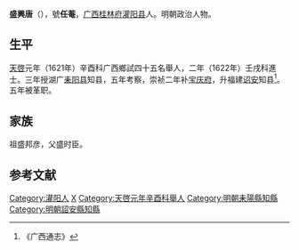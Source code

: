 '''盛興唐'''（{{bd|？||？||}}），號'''任菴'''，[[广西|广西]][[桂林府|桂林府]][[灌阳县|灌阳县]]人。明朝政治人物。

==生平==
[[天啓|天啓]]元年（1621年）辛酉科广西鄉試四十五名舉人，二年（1622年）壬戌科進士。三年授湖广[[耒阳县|耒阳县]]知县，五年考察，崇祯二年补[[宝庆府|宝庆府]]，升福建[[诏安|诏安]]知县<ref>《广西通志》</ref>。五年被革职。

== 家族 ==
祖盛邦彦，父盛时臣。

==参考文献==
{{reflist}}

{{start box}}
{{s-off}}
{{s-before|[[朱訓_(明朝)|朱訓]]}}
{{s-title|明朝詔安縣知縣|1630年－1632年}}
{{s-after|[[王政岐|王政岐]]}}
{{end box}}

{{天啓二年壬戌科殿試金榜}}

{{明朝官员小作品}}

{{Authority control}}

{{DEFAULTSORT:}}
[[Category:灌阳人|Category:灌阳人]]
[[Category:盛姓|X]]
[[Category:天啓元年辛酉科舉人|Category:天啓元年辛酉科舉人]]
[[Category:明朝耒陽縣知縣|Category:明朝耒陽縣知縣]]
[[Category:明朝詔安縣知縣|Category:明朝詔安縣知縣]]
